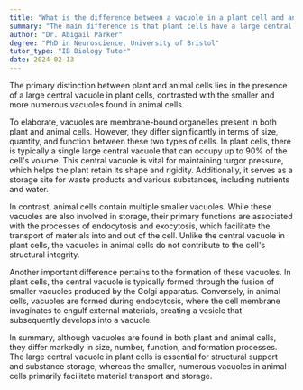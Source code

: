 ```yaml
---
title: "What is the difference between a vacuole in a plant cell and an animal cell?"
summary: "The main difference is that plant cells have a large central vacuole, while animal cells have smaller, numerous vacuoles."
author: "Dr. Abigail Parker"
degree: "PhD in Neuroscience, University of Bristol"
tutor_type: "IB Biology Tutor"
date: 2024-02-13
---
```


The primary distinction between plant and animal cells lies in the presence of a large central vacuole in plant cells, contrasted with the smaller and more numerous vacuoles found in animal cells.

To elaborate, vacuoles are membrane-bound organelles present in both plant and animal cells. However, they differ significantly in terms of size, quantity, and function between these two types of cells. In plant cells, there is typically a single large central vacuole that can occupy up to $90\%$ of the cell's volume. This central vacuole is vital for maintaining turgor pressure, which helps the plant retain its shape and rigidity. Additionally, it serves as a storage site for waste products and various substances, including nutrients and water.

In contrast, animal cells contain multiple smaller vacuoles. While these vacuoles are also involved in storage, their primary functions are associated with the processes of endocytosis and exocytosis, which facilitate the transport of materials into and out of the cell. Unlike the central vacuole in plant cells, the vacuoles in animal cells do not contribute to the cell's structural integrity.

Another important difference pertains to the formation of these vacuoles. In plant cells, the central vacuole is typically formed through the fusion of smaller vacuoles produced by the Golgi apparatus. Conversely, in animal cells, vacuoles are formed during endocytosis, where the cell membrane invaginates to engulf external materials, creating a vesicle that subsequently develops into a vacuole.

In summary, although vacuoles are found in both plant and animal cells, they differ markedly in size, number, function, and formation processes. The large central vacuole in plant cells is essential for structural support and substance storage, whereas the smaller, numerous vacuoles in animal cells primarily facilitate material transport and storage.
    